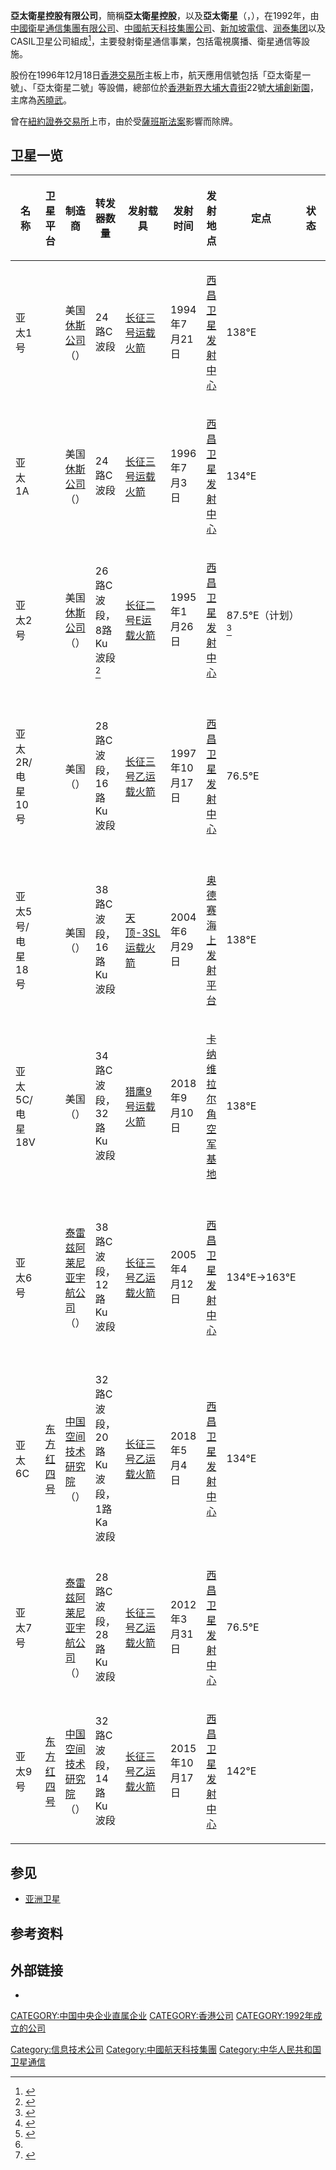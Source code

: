 {{Distinguish|亞洲衛星}}
{{onesource|time=2018-07-17T10:15:02+00:00}}
'''亞太衛星控股有限公司'''，簡稱'''亞太衛星控股'''，以及'''亞太衛星'''（'''{{lang-en|APT SATELLITE HOLDINGS LIMITED}}'''，{{hkex|1045}}），在1992年，由[[中國衛星通信集團有限公司|中國衛星通信集團有限公司]]、[[中國航天科技集團公司|中國航天科技集團公司]]、[[新加坡電信|新加坡電信]]、[[潤泰集團|润泰集团]]以及CASIL卫星公司組成<ref>{{Cite web|title=亚太卫星总裁陈兆滨离职 岗位由倪翼丰接任|url=http://www.techweb.com.cn/news/2005-07-19/10234.shtml|access-date=2021-05-10|date=2005-07-19|last=Techweb|work=www.techweb.com.cn|language=zh-CN|archive-date=2021-05-10|archive-url=https://web.archive.org/web/20210510102824/http://www.techweb.com.cn/news/2005-07-19/10234.shtml}}</ref>，主要發射衛星通信事業，包括電視廣播、衛星通信等設施。

股份在1996年12月18日[[香港交易所|香港交易所]]主板上市，航天應用信號包括「亞太衛星一號」、「亞太衛星二號」等設備，總部位於[[香港|香港]][[新界|新界]][[大埔_(香港)|大埔]][[大貴街|大貴街]]22號[[大埔創新園|大埔創新園]]，主席為[[芮曉武|芮曉武]]。

曾在[[紐約證券交易所|紐約證券交易所]]上市，由於受[[薩班斯法案|薩班斯法案]]影響而除牌。

==卫星一览==
{| class="wikitable"
|-
! 名称 !! 卫星平台 !! 制造商 !! 转发器数量 !! 发射载具 !! 发射时间 !! 发射地点 !! 定点 !! 状态 !! 备注
|-
| 亚太1号 || {{tsl|en|HS-376}} || 美国[[休斯公司|休斯公司]]<br>（{{USA}}） || 24路C波段 || [[长征三号运载火箭|长征三号运载火箭]] || 1994年7月21日 || [[西昌卫星发射中心|西昌卫星发射中心]] || 138°E || {{dropped|失效}} || 
|-
| 亚太1A || {{tsl|en|HS-376}} || 美国[[休斯公司|休斯公司]]<br>（{{USA}}） || 24路C波段 || [[长征三号运载火箭|长征三号运载火箭]] || 1996年7月3日 || [[西昌卫星发射中心|西昌卫星发射中心]] || 134°E || {{dropped|失效}} ||
|-
| 亚太2号 || {{tsl|en|HS-601}} || 美国[[休斯公司|休斯公司]]<br>（{{USA}}） || 26路C波段，8路Ku波段<ref>{{cite web |author1=Tim Furniss |title=Apstar 2 satellite lost in Long March explosion |url=https://www.flightglobal.com/apstar-2-satellite-lost-in-long-march-explosion/17418.article |website=FlightGlobal}}</ref> || [[长征二号E运载火箭|长征二号E运载火箭]] || 1995年1月26日 || [[西昌卫星发射中心|西昌卫星发射中心]] || 87.5°E（计划）<ref>{{cite journal |author1=吴寿康 |title=新建立的亚太卫星系统APSTAR |journal=《电信快报》 |issue=1994年07期 |url=http://www.cnki.com.cn/Article/CJFDTotal-DXKB407.001.htm |access-date=2020-06-02 |archive-date=2020-10-29 |archive-url=https://web.archive.org/web/20201029015118/http://www.cnki.com.cn/Article/CJFDTOTAL-DXKB407.001.htm |dead-url=no }}</ref> || {{failure|发射失败}} || 发射后卫星爆炸
|-
| 亚太2R/电星10号 || {{tsl|en|SSL 1300|SSL-1300}} || 美国{{tsl|en|SSL (company)|劳拉空间系统公司}}<br>（{{USA}}） || 28路C波段，16路Ku波段 || [[长征三号乙运载火箭|长征三号乙运载火箭]] || 1997年10月17日 || [[西昌卫星发射中心|西昌卫星发射中心]] || 76.5°E || {{dropped|失效}} || 曾与加拿大{{tsl|en|Telesat|电信卫星公司}}共同运营<ref>{{cite web |title=Telesat Completes Transfer of its Interests in Telstar 10/APSTAR 2R Back to APT Satellite Company |url=https://www.telesat.com/sites/default/files/news/telesat_t10_press_release_final_9_july_2009.pdf |website=Telesat}}</ref>
|-
| 亚太5号/电星18号 || {{tsl|en|SSL 1300|SSL-1300}} || 美国{{tsl|en|SSL (company)|劳拉空间系统公司}}<br>（{{USA}}） || 38路C波段，16路Ku波段 || [[天顶-3SL运载火箭|天顶-3SL运载火箭]] || 2004年6月29日 || [[海上发射公司|奥德赛海上发射平台]] || 138°E || {{dropped|失效}} || 与加拿大{{tsl|en|Telesat|电信卫星公司}}共同运营<ref name="apstar5">{{cite web |author1=Peter B. de Selding |title=Telesat, APT Partner on Replacement of Joint Satellite |url=https://spacenews.com/telesat-and-apt-partner-on-replacement-of-jointly-owned-satellite/ |website=SPACENEWS |accessdate=2020-06-02 |archive-date=2020-07-25 |archive-url=https://web.archive.org/web/20200725165942/https://spacenews.com/telesat-and-apt-partner-on-replacement-of-jointly-owned-satellite/ |dead-url=no }}</ref>
|-
| 亚太5C/电星18V || {{tsl|en|SSL 1300|SSL-1300}} || 美国{{tsl|en|SSL (company)|劳拉空间系统公司}}<br>（{{USA}}） || 34路C波段，32路Ku波段 || [[猎鹰9号运载火箭|猎鹰9号运载火箭]] || 2018年9月10日 || [[卡纳维拉尔角空军基地|卡纳维拉尔角空军基地]] || 138°E || {{Yes|在轨}} || 与加拿大{{tsl|en|Telesat|电信卫星公司}}共同运营<ref name="apstar5" />
|-
| 亚太6号 || {{tsl|en|Spacebus#Spacebus 4000|Spacebus-4000C2}} || [[泰雷兹阿莱尼亚宇航公司|泰雷兹阿莱尼亚宇航公司]]<br>（{{FRA}}） || 38路C波段，12路Ku波段 || [[长征三号乙运载火箭|长征三号乙运载火箭]] || 2005年4月12日 || [[西昌卫星发射中心|西昌卫星发射中心]] || 134°E→163°E || {{Yes|在轨}} || 目前运行于倾斜轨道<ref>{{cite web |author1=Caleb Henry |title=APT Satellite nets $21 million from Apstar-6 insurance claim, next satellite delayed |url=https://spacenews.com/apt-satellite-nets-21-million-from-apstar-6-insurance-claim-next-satellite-delayed/ |website=SPACENEWS}}</ref>
|-
| 亚太6C || [[东方红四号|东方红四号]] || [[中国空间技术研究院|中国空间技术研究院]]<br>（{{CHN}}） || 32路C波段，20路Ku波段，1路Ka波段 || [[长征三号乙运载火箭|长征三号乙运载火箭]] || 2018年5月4日 || [[西昌卫星发射中心|西昌卫星发射中心]] || 134°E || {{Yes|在轨}} || 
|-
| 亚太7号 || {{tsl|en|Spacebus#Spacebus 4000|Spacebus-4000C2}} || [[泰雷兹阿莱尼亚宇航公司|泰雷兹阿莱尼亚宇航公司]]<br>（{{FRA}}） || 28路C波段，28路Ku波段 || [[长征三号乙运载火箭|长征三号乙运载火箭]] || 2012年3月31日 || [[西昌卫星发射中心|西昌卫星发射中心]] || 76.5°E || {{Yes|在轨}} || 
|-
| 亚太9号 || [[东方红四号|东方红四号]] || [[中国空间技术研究院|中国空间技术研究院]]<br>（{{CHN}}） || 32路C波段，14路Ku波段 || [[长征三号乙运载火箭|长征三号乙运载火箭]] || 2015年10月17日 || [[西昌卫星发射中心|西昌卫星发射中心]] || 142°E || {{Yes|在轨}} || 
|}

==参见==
*[[亚洲卫星|亚洲卫星]]

==参考资料==
{{Reflist}}

==外部链接==
* {{official|www.apstar.com}}

[[Category:信息技术公司|Category:信息技术公司]]
[[CATEGORY:中国中央企业直属企业|CATEGORY:中国中央企业直属企业]]
[[CATEGORY:香港公司|CATEGORY:香港公司]]
[[CATEGORY:1992年成立的公司|CATEGORY:1992年成立的公司]]
[[Category:中國航天科技集團|Category:中國航天科技集團]]
[[Category:中华人民共和国卫星通信|Category:中华人民共和国卫星通信]]